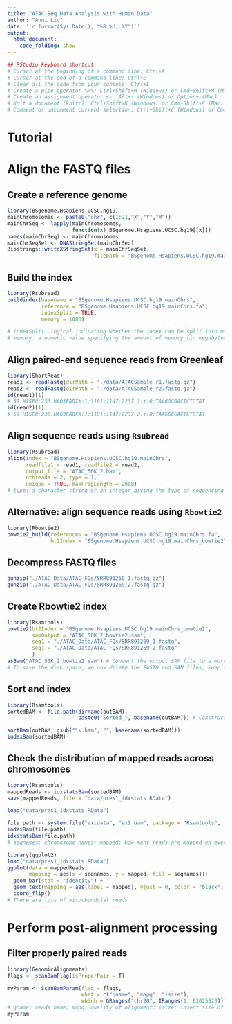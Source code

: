```yaml
---
title: "ATAC-Seq Data Analysis with Human Data"
author: "Anni Liu"
date: '`r format(Sys.Date(), "%B %d, %Y")`'
output: 
  html_document:
    code_folding: show
---
```


```r
## RStudio keyboard shortcut
# Cursor at the beginning of a command line: Ctrl+A
# Cursor at the end of a command line: Ctrl+E
# Clear all the code from your console: Ctrl+L
# Create a pipe operator %>%: Ctrl+Shift+M (Windows) or Cmd+Shift+M (Mac)
# Create an assignment operator <-: Alt+- (Windows) or Option+-(Mac) 
# Knit a document (knitr): Ctrl+Shift+K (Windows) or Cmd+Shift+K (Mac)
# Comment or uncomment current selection: Ctrl+Shift+C (Windows) or Cmd+Shift+C (Mac)
```


# Tutorial
# Align the FASTQ files
## Create a reference genome
```r
library(BSgenome.Hsapiens.UCSC.hg19)
mainChromosomes <- paste0("chr", c(1:21,"X","Y","M"))
mainChrSeq <- lapply(mainChromosomes,
                     function(x) BSgenome.Hsapiens.UCSC.hg19[[x]])
names(mainChrSeq) <- mainChromosomes
mainChrSeqSet <- DNAStringSet(mainChrSeq)
Biostrings::writeXStringSet(x = mainChrSeqSet, 
                            filepath = "BSgenome.Hsapiens.UCSC.hg19.mainChrs.fa")
```


## Build the index
```r
library(Rsubread)
buildindex(basename = "BSgenome.Hsapiens.UCSC.hg19.mainChrs",
           reference = "BSgenome.Hsapiens.UCSC.hg19.mainChrs.fa",
           indexSplit = TRUE,
           memory = 1000)

# indexSplit: logical indicating whether the index can be split into multiple blocks. The block size is determined by the value of memory. FALSE by default (ie. a single-block index is generated).
# memory: a numeric value specifying the amount of memory (in megabytes) used for storing the index during read mapping. 8000 MB by default. Note that this option is ignored when indexSplit is FALSE.
```


## Align **paired-end** sequence reads from Greenleaf
```r
library(ShortRead)
read1 <- readFastq(dirPath = "./data/ATACSample_r1.fastq.gz")
read2 <- readFastq(dirPath = "./data/ATACSample_r2.fastq.gz")
id(read1)[1]
# 59 HISEQ:236:HA03EADXX:1:1101:1147:2237 1:Y:0:TAAGGCGACTCTCTAT
id(read2)[1]
# 59 HISEQ:236:HA03EADXX:1:1101:1147:2237 2:Y:0:TAAGGCGACTCTCTAT
```


## Align sequence reads using `Rsubread`
```r
library(Rsubread)
align(index = "BSgenome.Hsapiens.UCSC.hg19.mainChrs",
      readfile1 = read1, readfile2 = read2,
      output_file = "ATAC_50K_2.bam",
      nthreads = 2, type = 1,
      unique = TRUE, maxFragLength = 2000)
# type: a character string or an integer giving the type of sequencing data. Possible values include rna (or 0; RNA-seq data) and dna (or 1; genomic DNA-seq data such as WGS, WES, ChIP-seq data etc.). Character strings are case insensitive.
```


## Alternative: align sequence reads using `Rbowtie2`
```r
library(Rbowtie2)
bowtie2_build(references = "BSgenome.Hsapiens.UCSC.hg19.mainChrs.fa",
              bt2Index = "BSgenome.Hsapiens.UCSC.hg19.mainChrs_bowtie2")
```


## Decompress FASTQ files
```r
gunzip("./ATAC_Data/ATAC_FQs/SRR891269_1.fastq.gz")
gunzip("./ATAC_Data/ATAC_FQs/SRR891269_2.fastq.gz")
```


## Create Rbowtie2 index
```r
library(Rsamtools)
bowtie2(bt2Index = "BSgenome.Hsapiens.UCSC.hg19.mainChrs_bowtie2",
        samOutput = "ATAC_50K_2_bowtie2.sam",
        seq1 = "./ATAC_Data/ATAC_FQs/SRR891269_1.fastq",
        seq1 = "./ATAC_Data/ATAC_FQs/SRR891269_2.fastq"
        )
asBam("ATAC_50K_2_bowtie2.sam") # Convert the output SAM file to a more useable BAM file
# To save the disk space, we now delete the FASTQ and SAM files, keeping the BAM file
```


## Sort and index
```r
library(Rsamtools)
sortedBAM <- file.path(dirname(outBAM),
                       paste0("Sorted_", basename(outBAM))) # Construct the path to a file from components 

sortBam(outBAM, gsub("\\.bam", "", basename(sortedBAM)))
indexBam(sortedBAM)
```


## Check the distribution of mapped reads across chromosomes
```r
library(Rsamtools)
mappedReads <- idxstatsBam(sortedBAM)
save(mappedReads, file = "data/pres1_idxstats.RData")

load("data/pres1_idxstats.RData")
```

```r
file.path <- system.file("extdata", "ex1.bam", package = "Rsamtools", mustWork = T)
indexBam(file.path)
idxstatsBam(file.path)
# seqnames: chromosome names; mapped: how many reads are mapped on every chromosome
```

```r
library(ggplot2)
load("data/pres1_idxstats.RData")
ggplot(data = mappedReads, 
       mapping = aes(x = seqnames, y = mapped, fill = seqnames))+
  geom_bar(stat = "identity") + 
  geom_text(mapping = aes(label = mapped), vjust = 0, color = "black", size = 3.5)+
  coord_flip()
# There are lots of mitochondrial reads
```


# Perform post-alignment processing
## Filter properly paired reads
```r
library(GenomicAlignments)
flags <- scanBamFlag(isProperPair = T)

myParam <- ScanBamParam(flag = flags,
                        what = c("qname", "mapq", "isize"),
                        which = GRanges("chr20", IRanges(1, 63025520))) # 63025520: length of chromosome 20
# qname: reads name; mapq: quality of alignment; isize: insert size of our fragment
myParam
```
